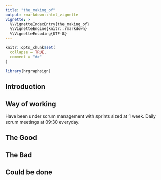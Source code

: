 ```yaml
---
title: "the_making_of"
output: rmarkdown::html_vignette
vignette: >
  %\VignetteIndexEntry{the_making_of}
  %\VignetteEngine{knitr::rmarkdown}
  %\VignetteEncoding{UTF-8}
---
```


```r
knitr::opts_chunk$set(
  collapse = TRUE,
  comment = "#>"
)
```

```r
library(hrgraphsign)
```

## Introduction



## Way of working
Have been under scrum management with sprints sized at 1 week. 
Daily scrum meetings at 09:30 everyday.


## The Good

## The Bad

## Could be done
